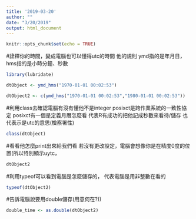```yaml
---
title: '2019-03-20'
author: ""
date: "3/20/2019"
output: html_document
---
```


```r
knitr::opts_chunk$set(echo = TRUE)
```
#詮釋你的時間，變成電腦也可以懂得utc的時間
他的規則
ymd指的是年月日，hms指的是小時分鐘、秒數

```r
library(lubridate)
```

```r
dtObject <- ymd_hms("1970-01-01 00:02:53")
```

```r
dtObject2 <- c(ymd_hms("1970-01-01 00:02:53","1980-01-01 00:02:53"))
```
#利用class去確認電腦有沒有懂他不是integer
posixct是跨作業系統的一致性協定
posixct有一個是定義月曆怎麼看
代表R有成功的把他記成秒數來看待/儲存
也代表示是utc的意思(檢察署性)
```r
class(dtObject)
```
#看看他怎麼print出來給我們看
若沒有更改設定，電腦會想像你是在精度0度的位置(所以特別顯示uytc，
```r
dtObject2
```
#利用typeof可以看到電腦是怎麼儲存的，
代表電腦是用非整數在看的
```r
typeof(dtObject2)
```
#告訴電腦說要用double儲存(用意何在?))
```r
double_time <- as.double(dtObject2)
```

